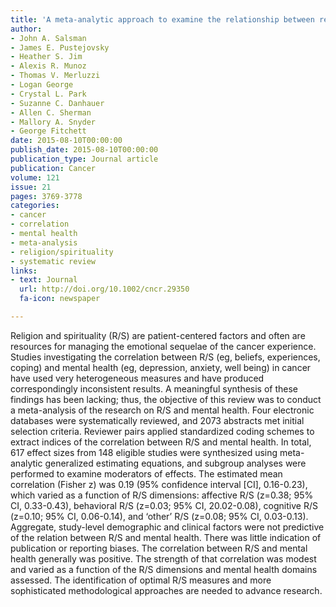 ```yaml
---
title: 'A meta-analytic approach to examine the relationship between religion/spirituality and mental health in cancer'
author:
- John A. Salsman
- James E. Pustejovsky
- Heather S. Jim
- Alexis R. Munoz
- Thomas V. Merluzzi
- Logan George
- Crystal L. Park
- Suzanne C. Danhauer
- Allen C. Sherman
- Mallory A. Snyder
- George Fitchett
date: 2015-08-10T00:00:00
publish_date: 2015-08-10T00:00:00
publication_type: Journal article
publication: Cancer
volume: 121
issue: 21
pages: 3769-3778
categories:
- cancer
- correlation
- mental health
- meta-analysis
- religion/spirituality
- systematic review
links:
- text: Journal
  url: http://doi.org/10.1002/cncr.29350
  fa-icon: newspaper

---
```



Religion and spirituality (R/S) are patient-centered factors and often are resources for managing the emotional sequelae of the cancer experience. Studies investigating the correlation between R/S (eg, beliefs, experiences, coping) and mental health (eg, depression, anxiety, well being) in cancer have used very heterogeneous measures and have produced correspondingly inconsistent results. A meaningful synthesis of these findings has been lacking; thus, the objective of this review was to conduct a meta-analysis of the research on R/S and mental health. Four electronic databases were systematically reviewed, and 2073 abstracts met initial selection criteria. Reviewer pairs applied standardized coding schemes to extract indices of the correlation between R/S and mental health. In total, 617 effect sizes from 148 eligible studies were synthesized using meta-analytic generalized estimating equations, and subgroup analyses were performed to examine moderators of effects. The estimated mean correlation (Fisher z) was 0.19 (95% confidence interval [CI], 0.16-0.23), which varied as a function of R/S dimensions: affective R/S (z=0.38; 95% CI, 0.33-0.43), behavioral R/S (z=0.03; 95% CI, 20.02-0.08), cognitive R/S (z=0.10; 95% CI, 0.06-0.14), and ‘other’ R/S (z=0.08; 95% CI, 0.03-0.13). Aggregate, study-level demographic and clinical factors were not predictive of the relation between R/S and mental health. There was little indication of publication or reporting biases. The correlation between R/S and mental health generally was positive. The strength of that correlation was modest and varied as a function of the R/S dimensions and mental health domains assessed. The identification of optimal R/S measures and more sophisticated methodological approaches are needed to advance research.

